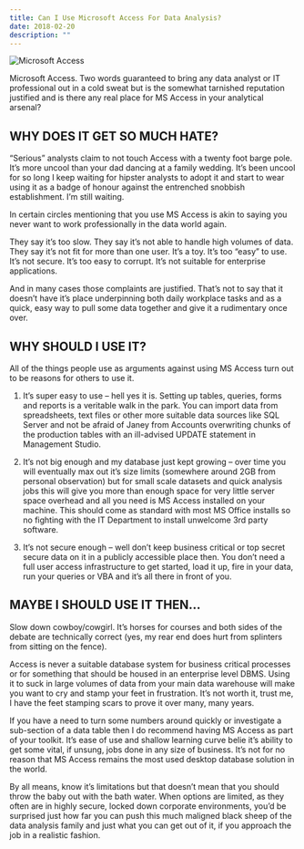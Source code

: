 ```yaml
---
title: Can I Use Microsoft Access For Data Analysis?
date: 2018-02-20
description: ""
---
```

![Microsoft Access](./msaccess.png)

Microsoft Access. Two words guaranteed to bring any data analyst or IT professional out in a cold sweat but is the somewhat tarnished reputation justified and is there any real place for MS Access in your analytical arsenal?

## WHY DOES IT GET SO MUCH HATE?

“Serious” analysts claim to not touch Access with a twenty foot barge pole. It’s more uncool than your dad dancing at a family wedding. It’s been uncool for so long I keep waiting for hipster analysts to adopt it and start to wear using it as a badge of honour against the entrenched snobbish establishment. I’m still waiting.

In certain circles mentioning that you use MS Access is akin to saying you never want to work professionally in the data world again.

They say it’s too slow. They say it’s not able to handle high volumes of data. They say it’s not fit for more than one user. It’s a toy. It’s too “easy” to use. It’s not secure. It’s too easy to corrupt. It’s not suitable for enterprise applications.

And in many cases those complaints are justified. That’s not to say that it doesn’t have it’s place underpinning both daily workplace tasks and as a quick, easy way to pull some data together and give it a rudimentary once over.

## WHY SHOULD I USE IT?

All of the things people use as arguments against using MS Access turn out to be reasons for others to use it.

  1. It’s super easy to use – hell yes it is. Setting up tables, queries, forms and reports is a veritable walk in the park. You can import data from spreadsheets, text files or other more suitable data sources like SQL Server and not be afraid of Janey from Accounts overwriting chunks of the production tables with an ill-advised UPDATE statement in Management Studio.

  2. It’s not big enough and my database just kept growing – over time you will eventually max out it’s size limits (somewhere around 2GB from personal observation) but for small scale datasets and quick analysis jobs this will give you more than enough space for very little server space overhead and all you need is MS Access installed on your machine. This should come as standard with most MS Office installs so no fighting with the IT Department to install unwelcome 3rd party software.

  3. It’s not secure enough – well don’t keep business critical or top secret secure data on it in a publicly accessible place then. You don’t need a full user access infrastructure to get started, load it up, fire in your data, run your queries or VBA and it’s all there in front of you.

## MAYBE I SHOULD USE IT THEN…

Slow down cowboy/cowgirl. It’s horses for courses and both sides of the debate are technically correct (yes, my rear end does hurt from splinters from sitting on the fence).

Access is never a suitable database system for business critical processes or for something that should be housed in an enterprise level DBMS. Using it to suck in large volumes of data from your main data warehouse will make you want to cry and stamp your feet in frustration. It’s not worth it, trust me, I have the feet stamping scars to prove it over many, many years.

If you have a need to turn some numbers around quickly or investigate a sub-section of a data table then I do recommend having MS Access as part of your toolkit. It’s ease of use and shallow learning curve belie it’s ability to get some vital, if unsung, jobs done in any size of business. It’s not for no reason that MS Access remains the most used desktop database solution in the world.

By all means, know it’s limitations but that doesn’t mean that you should throw the baby out with the bath water. When options are limited, as they often are in highly secure, locked down corporate environments, you’d be surprised just how far you can push this much maligned black sheep of the data analysis family and just what you can get out of it, if you approach the job in a realistic fashion.